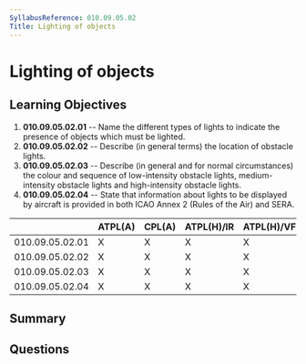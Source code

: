 ```yaml
---
SyllabusReference: 010.09.05.02
Title: Lighting of objects
---
```


# Lighting of objects

## Learning Objectives

1. **010.09.05.02.01** -- Name the different types of lights to indicate the
   presence of objects which must be lighted.
2. **010.09.05.02.02** -- Describe (in general terms) the location of obstacle
   lights.
3. **010.09.05.02.03** -- Describe (in general and for normal circumstances) the
   colour and sequence of low-intensity obstacle lights, medium-intensity
   obstacle lights and high-intensity obstacle lights.
4. **010.09.05.02.04** -- State that information about lights to be displayed by
   aircraft is provided in both ICAO Annex 2 (Rules of the Air) and SERA.

|                 | ATPL(A) | CPL(A) | ATPL(H)/IR | ATPL(H)/VFR | CPL(H) | IR  | CBIR(A) |
| --------------- | ------- | ------ | ---------- | ----------- | ------ | --- | ------- |
| 010.09.05.02.01 | X       | X      | X          | X           | X      | X   |         |
| 010.09.05.02.02 | X       | X      | X          | X           | X      | X   |         |
| 010.09.05.02.03 | X       | X      | X          | X           | X      | X   |         |
| 010.09.05.02.04 | X       | X      | X          | X           | X      | X   |         |

## Summary

## Questions
